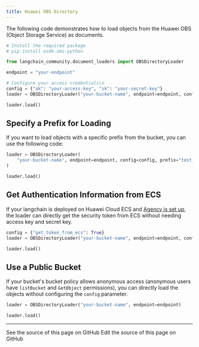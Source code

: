 ```yaml
---
title: Huawei OBS Directory
---
```


The following code demonstrates how to load objects from the Huawei OBS (Object Storage Service) as documents.

```python
# Install the required package
# pip install esdk-obs-python
```

```python
from langchain_community.document_loaders import OBSDirectoryLoader
```

```python
endpoint = "your-endpoint"
```

```python
# Configure your access credentials\n
config = {"ak": "your-access-key", "sk": "your-secret-key"}
loader = OBSDirectoryLoader("your-bucket-name", endpoint=endpoint, config=config)
```

```python
loader.load()
```

## Specify a Prefix for Loading

If you want to load objects with a specific prefix from the bucket, you can use the following code:

```python
loader = OBSDirectoryLoader(
    "your-bucket-name", endpoint=endpoint, config=config, prefix="test_prefix"
)
```

```python
loader.load()
```

## Get Authentication Information from ECS

If your langchain is deployed on Huawei Cloud ECS and [Agency is set up](https://support.huaweicloud.com/intl/en-us/usermanual-ecs/ecs_03_0166.html#section7), the loader can directly get the security token from ECS without needing access key and secret key.

```python
config = {"get_token_from_ecs": True}
loader = OBSDirectoryLoader("your-bucket-name", endpoint=endpoint, config=config)
```

```python
loader.load()
```

## Use a Public Bucket

If your bucket's bucket policy allows anonymous access (anonymous users have `listBucket` and `GetObject` permissions), you can directly load the objects without configuring the `config` parameter.

```python
loader = OBSDirectoryLoader("your-bucket-name", endpoint=endpoint)
```

```python
loader.load()
```

---

<CardGroup cols={2}>
  <Card title="View Source" icon="eye" href="https://github.com/langchain-ai/docs/blob/main/src/oss/python/integrations/document_loaders/huawei_obs_directory.mdx">
    See the source of this page on GitHub
  </Card>
  <Card title="Edit Source" icon="pen-to-square" href="https://github.com/langchain-ai/docs/edit/main/src/oss/python/integrations/document_loaders/huawei_obs_directory.mdx">
    Edit the source of this page on GitHub
  </Card>
</CardGroup>
